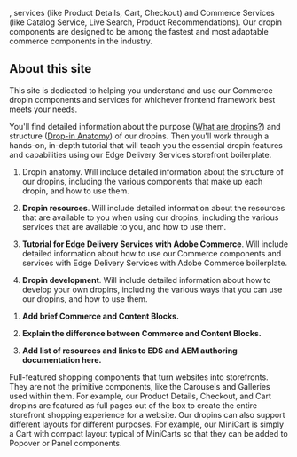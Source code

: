 , services (like Product Details, Cart, Checkout) and Commerce Services (like Catalog Service, Live Search, Product Recommendations). Our dropin components are designed to be among the fastest and most adaptable commerce components in the industry.

## About this site

This site is dedicated to helping you understand and use our Commerce dropin components and services for whichever frontend framework best meets your needs.

You'll find detailed information about the purpose ([What are dropins?](/dropin-components/what-are-dropins/)) and structure ([Drop-in Anatomy](/dropin-components/dropin-anatomy/)) of our dropins. Then you'll work through a hands-on, in-depth tutorial that will teach you the essential dropin features and capabilities using our Edge Delivery Services storefront boilerplate.

<Callouts>

1. Dropin anatomy. Will include detailed information about the structure of our dropins, including the various components that make up each dropin, and how to use them.

1. **Dropin resources**. Will include detailed information about the resources that are available to you when using our dropins, including the various services that are available to you, and how to use them.

1. **Tutorial for Edge Delivery Services with Adobe Commerce**. Will include detailed information about how to use our Commerce components and services with Edge Delivery Services with Adobe Commerce boilerplate.

1. **Dropin development**. Will include detailed information about how to develop your own dropins, including the various ways that you can use our dropins, and how to use them.

</Callouts>

<Steps>

1. **Add brief Commerce and Content Blocks.**

1. **Explain the difference between Commerce and Content Blocks.**

1. **Add list of resources and links to EDS and AEM authoring documentation here.**

</Steps>

Full-featured shopping components that turn websites into storefronts. They are not the primitive components, like the Carousels and Galleries used within them. For example, our Product Details, Checkout, and Cart dropins are featured as full pages out of the box to create the entire storefront shopping experience for a website. Our dropins can also support different layouts for different purposes. For example, our MiniCart is simply a Cart with compact layout typical of MiniCarts so that they can be added to Popover or Panel components.

